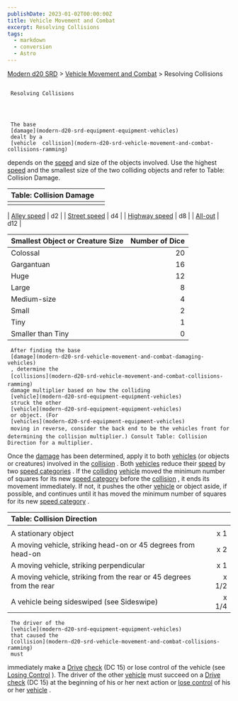 ```yaml
---
publishDate: 2023-01-02T00:00:00Z
title: Vehicle Movement and Combat
excerpt: Resolving Collisions
tags:
  - markdown
  - conversion
  - Astro
---
```


[Modern d20 SRD](/#modernD20) >
[Vehicle Movement and Combat](modern-d20-srd-vehicle-movement-and-combat-index) > Resolving Collisions

##

     Resolving Collisions




     The base
     [damage](modern-d20-srd-equipment-equipment-vehicles)
     dealt by a
     [vehicle  collision](modern-d20-srd-vehicle-movement-and-combat-collisions-ramming)
depends on the
[speed](modern-d20-srd-vehicle-movement-and-combat-vehicle-speed)
and size of the objects involved. Use the highest
[speed](modern-d20-srd-vehicle-movement-and-combat-vehicle-speed)
and the smallest size of the two colliding objects and refer to Table: Collision Damage.

| Table: Collision Damage |     |
| :---------------------- | --: |
|                         |     |

| [Alley speed](modern-d20-srd-vehicle-movement-and-combat-vehicle-speed) | d2 |
| [Street speed](modern-d20-srd-vehicle-movement-and-combat-vehicle-speed) | d4 |
| [Highway speed](modern-d20-srd-vehicle-movement-and-combat-vehicle-speed) | d8 |
| [All-out](modern-d20-srd-vehicle-movement-and-combat-vehicle-speed) | d12 |

| Smallest Object or Creature Size | Number of Dice |
| :------------------------------- | -------------: |
| Colossal                         |             20 |
| Gargantuan                       |             16 |
| Huge                             |             12 |
| Large                            |              8 |
| Medium-size                      |              4 |
| Small                            |              2 |
| Tiny                             |              1 |
| Smaller than Tiny                |              0 |

     After finding the base
     [damage](modern-d20-srd-vehicle-movement-and-combat-damaging-vehicles)
     , determine the
     [collisions](modern-d20-srd-vehicle-movement-and-combat-collisions-ramming)
     damage multiplier based on how the colliding
     [vehicle](modern-d20-srd-equipment-equipment-vehicles)
     struck the other
     [vehicle](modern-d20-srd-equipment-equipment-vehicles)
     or object. (For
     [vehicles](modern-d20-srd-equipment-equipment-vehicles)
     moving in reverse, consider the back end to be the vehicles front for determining the collision multiplier.) Consult Table: Collision Direction for a multiplier.

Once the
[damage](modern-d20-srd-vehicle-movement-and-combat-damaging-vehicles)
has been determined, apply it to both
[vehicles](modern-d20-srd-equipment-equipment-vehicles)
(or objects or creatures) involved in the
[collision](modern-d20-srd-vehicle-movement-and-combat-collisions-ramming)
. Both
[vehicles](modern-d20-srd-equipment-equipment-vehicles)
reduce their
[speed](modern-d20-srd-vehicle-movement-and-combat-vehicle-speed)
by two
[speed categories](modern-d20-srd-vehicle-movement-and-combat-vehicle-speed)
. If the
[colliding](modern-d20-srd-vehicle-movement-and-combat-collisions-ramming)
[vehicle](modern-d20-srd-equipment-equipment-vehicles)
moved the minimum number of squares for its new
[speed category](modern-d20-srd-vehicle-movement-and-combat-vehicle-speed)
before the
[collision](modern-d20-srd-vehicle-movement-and-combat-collisions-ramming)
, it ends its movement immediately. If not, it pushes the other
[vehicle](modern-d20-srd-equipment-equipment-vehicles)
or object aside, if possible, and continues until it has moved the minimum number of squares for its new
[speed category](modern-d20-srd-vehicle-movement-and-combat-vehicle-speed)
.

| Table: Collision Direction                                           |       |
| :------------------------------------------------------------------- | ----: |
|                                                                      |       |
| A stationary object                                                  |   x 1 |
| A moving vehicle, striking head-on or 45 degrees from head-on        |   x 2 |
| A moving vehicle, striking perpendicular                             |   x 1 |
| A moving vehicle, striking from the rear or 45 degrees from the rear | x 1/2 |
| A vehicle being sideswiped (see Sideswipe)                           | x 1/4 |

     The driver of the
     [vehicle](modern-d20-srd-equipment-equipment-vehicles)
     that caused the
     [collision](modern-d20-srd-vehicle-movement-and-combat-collisions-ramming)
     must

immediately make a
[Drive](modern-d20-srd-skills-drive)
[check](modern-d20-srd-skills-skill-basics)
(DC 15) or lose control of the vehicle (see
[Losing Control](modern-d20-srd-vehicle-movement-and-combat-losing-control)
). The driver of the other
[vehicle](modern-d20-srd-equipment-equipment-vehicles)
must succeed on a
[Drive](modern-d20-srd-skills-drive)
[check](modern-d20-srd-skills-skill-basics)
(DC 15) at the beginning of his or her next action or
[lose control](modern-d20-srd-vehicle-movement-and-combat-losing-control)
of his or
her
[vehicle](modern-d20-srd-equipment-equipment-vehicles)
.
